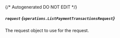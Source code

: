 {/* Autogenerated DO NOT EDIT  */}

##### `request` *{`operations.ListPaymentTransactionsRequest`}*
The request object to use for the request.
<Collapsible>
    <ListPaymentTransactionsRequest/>
</Collapsible>


